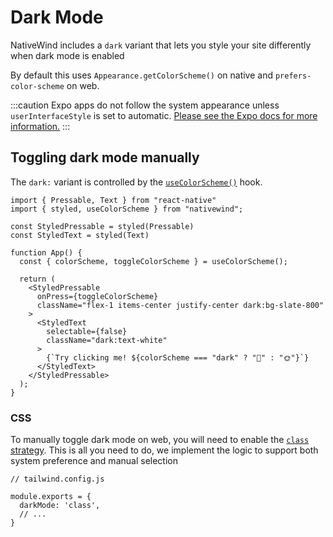 # Dark Mode

NativeWind includes a `dark` variant that lets you style your site differently when dark mode is enabled

By default this uses `Appearance.getColorScheme()` on native and `prefers-color-scheme` on web.

:::caution
Expo apps do not follow the system appearance unless `userInterfaceStyle` is set to automatic. [Please see the Expo docs for more information.](https://docs.expo.dev/guides/color-schemes/)
:::

## Toggling dark mode manually

The `dark:` variant is controlled by the [`useColorScheme()`](../../api/use-color-scheme) hook.

```SnackPlayer name=Dark Mode
import { Pressable, Text } from "react-native"
import { styled, useColorScheme } from "nativewind";

const StyledPressable = styled(Pressable)
const StyledText = styled(Text)

function App() {
  const { colorScheme, toggleColorScheme } = useColorScheme();

  return (
    <StyledPressable
      onPress={toggleColorScheme}
      className="flex-1 items-center justify-center dark:bg-slate-800"
    >
      <StyledText
        selectable={false}
        className="dark:text-white"
      >
        {`Try clicking me! ${colorScheme === "dark" ? "🌙" : "🌞"}`}
      </StyledText>
    </StyledPressable>
  );
}
```

### CSS

To manually toggle dark mode on web, you will need to enable the [`class` strategy](https://tailwindcss.com/docs/dark-mode#toggling-dark-mode-manually). This is all you need to do, we implement the logic to support both system preference and manual selection

```
// tailwind.config.js

module.exports = {
  darkMode: 'class',
  // ...
}
```
